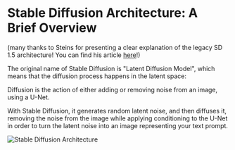 
# Stable Diffusion Architecture: A Brief Overview
(many thanks to Steins for presenting a clear explanation of the legacy SD 1.5 architecture! You can find his article [here](https://medium.com/@steinsfu/stable-diffusion-clearly-explained-ed008044e07e)!)

The original name of Stable Diffusion is "Latent Diffusion Model", which means that the diffusion process happens in the latent space:

Diffusion is the action of either adding or removing noise from an image, using a U-Net.

With Stable Diffusion, it generates random latent noise, and then diffuses it, removing the noise from the image while applying conditioning to the U-Net in order to turn the latent noise into an image representing your text prompt.

<Image src="/SDARCH2.png" alt="Stable Diffusion Architecture" width={700} height={523} />
